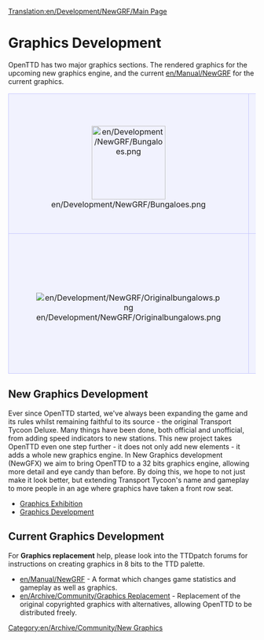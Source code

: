 [[Translation:en/Development/NewGRF/Main Page]]
= Graphics Development =

OpenTTD has two major graphics sections. The rendered graphics for the upcoming new graphics engine, and the current [[en/Manual/NewGRF]] for the current graphics.

{| 
|-
|align="center" style="background-color: #f1f2fe; border: 1px solid #c7c8fe; margin: 0; padding: 1em 1em 0em 1em;"|
[[File:en/Development/NewGRF/Bungaloes.png|150px]]
|style="background-color: #f1f2fe; border: 1px solid #c7c8fe; margin: 0; padding: 1em 1em 0em 1em;"|
'''[[#new-graphics-development|New Graphics Development]]'''

The new graphics development for the new graphics engine, featuring rendered sprites from 3d models, revitalising the original graphics in 32bpp colours.

|-
|align="center" style="background-color: #f1f2fe; border: 1px solid #c7c8fe; margin: 0; padding: 1em 1em 0em 1em;"|
[[File:en/Development/NewGRF/Originalbungalows.png]]
|style="background-color: #f1f2fe; border: 1px solid #c7c8fe; margin: 0; padding: 1em 1em 0em 1em;"|
'''[[#current-graphics-development|Current Graphics Development]]'''

Graphics Development for the current graphics system, featuring [[en/Manual/NewGRF]], a format which changes the game's playability as well as the graphics.
|}

== New Graphics Development ==

Ever since OpenTTD started, we've always been expanding the game and its rules whilst remaining faithful to its source - the original Transport Tycoon Deluxe. Many things have been done, both official and unofficial, from adding speed indicators to new stations. This new project takes OpenTTD even one step further - it does not only add new elements - it adds a whole new graphics engine. In New Graphics development (NewGFX) we aim to bring OpenTTD to a 32 bits graphics engine, allowing more detail and eye candy than before. By doing this, we hope to not just make it look better, but extending Transport Tycoon's name and gameplay to more people in an age where graphics have taken a front row seat.

* [[en/Archive/Old 32bpp/32bpp graphics development tracker (extra zoom)|Graphics Exhibition]]
* [[en/Archive/Old 32bpp/32bit Graphics Development|Graphics Development]]

== Current Graphics Development ==

For '''Graphics replacement''' help, please look into the TTDpatch forums for instructions on creating graphics in 8 bits to the TTD palette.

* [[en/Manual/NewGRF]] - A format which changes game statistics and gameplay as well as graphics.
* [[en/Archive/Community/Graphics Replacement]] - Replacement of the original copyrighted graphics with alternatives, allowing OpenTTD to be distributed freely.

[[Category:en/Archive/Community/New Graphics]]